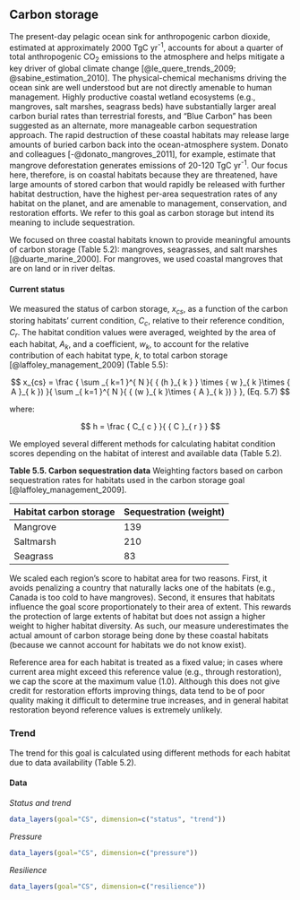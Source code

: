 ## Carbon storage

The present-day pelagic ocean sink for anthropogenic carbon dioxide, estimated at approximately 2000 TgC yr<sup>-1</sup>, accounts for about a quarter of total anthropogenic CO<sub>2</sub> emissions to the atmosphere and helps mitigate a key driver of global climate change [@le_quere_trends_2009; @sabine_estimation_2010]. The physical-chemical mechanisms driving the ocean sink are well understood but are not directly amenable to human management. Highly productive coastal wetland ecosystems (e.g., mangroves, salt marshes, seagrass beds) have substantially larger areal carbon burial rates than terrestrial forests, and "Blue Carbon" has been suggested as an alternate, more manageable carbon sequestration approach. The rapid destruction of these coastal habitats may release large amounts of buried carbon back into the ocean-atmosphere system. Donato and colleagues [-@donato_mangroves_2011], for example, estimate that mangrove deforestation generates emissions of 20-120 TgC yr<sup>-1</sup>. Our focus here, therefore, is on coastal habitats because they are threatened, have large amounts of stored carbon that would rapidly be released with further habitat destruction, have the highest per-area sequestration rates of any habitat on the planet, and are amenable to management, conservation, and restoration efforts. We refer to this goal as carbon storage but intend its meaning to include sequestration.

We focused on three coastal habitats known to provide meaningful amounts of carbon storage (Table 5.2): mangroves, seagrasses, and salt marshes [@duarte_marine_2000]. For mangroves, we used coastal mangroves that are on land or in river deltas. 

#### Current status
We measured the status of carbon storage, $x_{cs}$, as a function of the carbon storing habitats' current condition, $C_{c}$, relative to their reference condition, $C_{r}$.  The habitat condition values were  averaged, weighted by the area of each habitat, $A_{k}$, and a coefficient, $w_k$, to account for the relative contribution of each habitat type, $k$, to total carbon storage [@laffoley_management_2009] (Table 5.5):


$$
x_{cs} = \frac { \sum _{ k=1 }^{ N }{ { (h }_{ k } } \times { w }_{ k }\times { A }_{ k }) }{ \sum _{ k=1 }^{ N }{ { (w }_{ k }\times { A }_{ k }) }  }, (Eq. 5.7)
$$

where:

$$
h = \frac { C_{ c } }{ { C }_{ r } }
$$

We employed several different methods for calculating habitat condition scores depending on the habitat of interest and available data (Table 5.2).

**Table 5.5. Carbon sequestration data**
Weighting factors based on carbon sequestration rates for habitats used in the carbon storage goal [@laffoley_management_2009].

|Habitat carbon storage| Sequestration (weight)|
|----------------------|-------|
| Mangrove             |   139 |
| Saltmarsh            |   210 |
| Seagrass             |    83 |


We scaled each region's score to habitat area for two reasons. First, it avoids penalizing a country that naturally lacks one of the habitats (e.g., Canada is too cold to have mangroves). Second, it ensures that habitats influence the goal score proportionately to their area of extent.  This rewards the protection of large extents of habitat but does not assign a higher weight to higher habitat diversity. As such, our measure underestimates the actual amount of carbon storage being done by these coastal habitats (because we cannot account for habitats we do not know exist).

Reference area for each habitat is treated as a fixed value; in cases where current area might exceed this reference value (e.g., through restoration), we cap the score at the maximum value (1.0). Although this does not give credit for restoration efforts improving things, data tend to be of poor quality making it difficult to determine true increases, and in general habitat restoration beyond reference values is extremely unlikely.

### Trend
The trend for this goal is calculated using different methods for each habitat due to data availability (Table 5.2). 

#### Data
_Status and trend_

```r
data_layers(goal="CS", dimension=c("status", "trend"))
```

_Pressure_

```r
data_layers(goal="CS", dimension=c("pressure"))
```

_Resilience_

```r
data_layers(goal="CS", dimension=c("resilience"))

```
